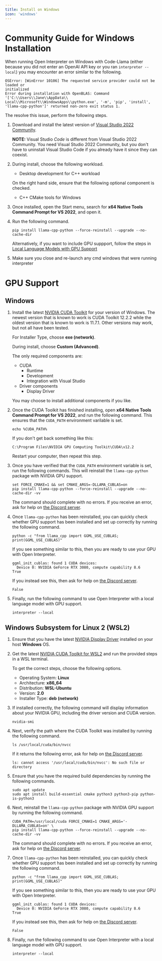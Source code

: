```yaml
---
title: Install on Windows
icon: 'windows'
---
```


# Community Guide for Windows Installation

When running Open Interpreter on Windows with Code-Llama (either because you did
not enter an OpenAI API key or you ran `interpreter --local`) you may encounter
an error similar to the following.

```
OSError: [WinError 10106] The requested service provider could not be loaded or
initialized
Error during installation with OpenBLAS: Command '['C:\\Users\\Jane\\AppData\\
Local\\Microsoft\\WindowsApps\\python.exe', '-m', 'pip', 'install',
'llama-cpp-python']' returned non-zero exit status 1.
```

The resolve this issue, perform the following steps.

1.  Download and install the latest version of [Visual Studio 2022
    Community](https://visualstudio.microsoft.com/downloads/).
    
    **NOTE:** Visual Studio _Code_ is different from Visual Studio 2022
    Community. You need Visual Studio 2022 Community, but you don't have to
    uninstall Visual Studio Code if you already have it since they can coexist.

2.  During install, choose the following workload.

    - Desktop development for C++ workload

    On the right hand side, ensure that the following optional component is
    checked.

    - C++ CMake tools for Windows

3.  Once installed, open the Start menu, search for **x64 Native Tools Command
    Prompt for VS 2022**, and open it.

5.  Run the following command.

    ```
    pip install llama-cpp-python --force-reinstall --upgrade --no-cache-dir
    ```

    Alternatively, if you want to include GPU suppport, follow the steps in [Local Language Models with GPU Support](./GPU.md)

6.  Make sure you close and re-launch any cmd windows that were running interpreter

# GPU Support

## Windows

1.  Install the latest [NVIDIA CUDA
    Toolkit](https://developer.nvidia.com/cuda-downloads) for your version of
    Windows. The newest version that is known to work is CUDA Toolkit 12.2.2
    while the oldest version that is known to work is 11.7.1. Other versions may
    work, but not all have been tested.

    For Installer Type, choose **exe (network)**.

    During install, choose **Custom (Advanced)**.

    The only required components are:

    - CUDA
      - Runtime
      - Development
      - Integration with Visual Studio
    - Driver components
      - Display Driver

    You may choose to install additional components if you like.

2.  Once the CUDA Toolkit has finished installing, open **x64 Native Tools Command
    Prompt for VS 2022**, and run the following command. This ensures that the
    `CUDA_PATH` environment varilable is set.

    ```
    echo %CUDA_PATH%
    ```

    If you don't get back something like this:

    ```
    C:\Program Files\NVIDIA GPU Computing Toolkit\CUDA\v12.2
    ```

    Restart your computer, then repeat this step.

4.  Once you have verified that the `CUDA_PATH` environment variable is set, run
    the following commands. This will reinstall the `llama-cpp-python` package
    with NVIDIA GPU support.

    ```
    set FORCE_CMAKE=1 && set CMAKE_ARGS=-DLLAMA_CUBLAS=on
    pip install llama-cpp-python --force-reinstall --upgrade --no-cache-dir -vv
    ```

    The command should complete with no errors. If you receive an error, ask for
    help on [the Discord server](https://discord.gg/6p3fD6rBVm).

6.  Once `llama-cpp-python` has been reinstalled, you can quickly check whether
    GPU support has been installed and set up correctly by running the following
    command.

    ```
    python -c "from llama_cpp import GGML_USE_CUBLAS; print(GGML_USE_CUBLAS)"
    ```

    If you see something similar to this, then you are ready to use your GPU
    with Open Interpreter.

    ```
    ggml_init_cublas: found 1 CUDA devices:
      Device 0: NVIDIA GeForce RTX 3080, compute capability 8.6
    True
    ```

    If you instead see this, then ask for help on [the Discord server](https://discord.gg/6p3fD6rBVm).

    ```
    False
    ```

7.  Finally, run the following command to use Open Interpreter with a local
    language model with GPU support.

    ```
    interpreter --local
    ```

## Windows Subsystem for Linux 2 (WSL2)

1.  Ensure that you have the latest [NVIDIA Display
    Driver](https://www.nvidia.com/download/index.aspx) installed on your host
    **Windows** OS.
2.  Get the latest [NVIDIA CUDA Toolkit for
    WSL2](https://developer.nvidia.com/cuda-downloads) and run the provided
    steps in a WSL terminal.

    To get the correct steps, choose the following options.

    - Operating System: **Linux**
    - Architecture: **x86_64**
    - Distribution: **WSL-Ubuntu**
    - Version: **2.0**
    - Installer Type: **deb (network)**

3.  If installed correctly, the following command will display information about
    your NVIDIA GPU, including the driver version and CUDA version.

    ```
    nvidia-smi
    ```

4.  Next, verify the path where the CUDA Toolkit was installed by running the
    following command.

    ```
    ls /usr/local/cuda/bin/nvcc
    ```

    If it returns the following error, ask for help on [the Discord server](https://discord.gg/6p3fD6rBVm).

    ```
    ls: cannot access '/usr/local/cuda/bin/nvcc': No such file or directory
    ```

5.  Ensure that you have the required build dependencies by running the
    following commands.

    ```
    sudo apt update
    sudo apt install build-essential cmake python3 python3-pip python-is-python3
    ```

6.  Next, reinstall the `llama-cpp-python` package with NVIDIA GPU support by
    running the following command.

    ```
    CUDA_PATH=/usr/local/cuda FORCE_CMAKE=1 CMAKE_ARGS='-DLLAMA_CUBLAS=on' \
    pip install llama-cpp-python --force-reinstall --upgrade --no-cache-dir -vv
    ```

    The command should complete with no errors. If you receive an error, ask for
    help on [the Discord server](https://discord.gg/6p3fD6rBVm).

7.  Once `llama-cpp-python` has been reinstalled, you can quickly check whether
    GPU support has been installed and set up correctly by running the following
    command.

    ```
    python -c "from llama_cpp import GGML_USE_CUBLAS; print(GGML_USE_CUBLAS)"
    ```

    If you see something similar to this, then you are ready to use your GPU
    with Open Interpreter.

    ```
    ggml_init_cublas: found 1 CUDA devices:
      Device 0: NVIDIA GeForce RTX 3080, compute capability 8.6
    True
    ```

    If you instead see this, then ask for help on [the Discord server](https://discord.gg/6p3fD6rBVm).

    ```
    False
    ```

8.  Finally, run the following command to use Open Interpreter with a local
    language model with GPU support.

    ```
    interpreter --local
    ```

